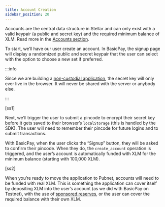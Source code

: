 ```yaml
---
title: Account Creation
sidebar_position: 20
---
```


Accounts are the central data structure in Stellar and can only exist with a valid keypair (a public and secret key) and the required minimum balance of XLM. Read more in the [Accounts section](../../fundamentals-and-concepts/stellar-data-structures/accounts).

To start, we’ll have our user create an account. In BasicPay, the signup page will display a randomized public and secret keypair that the user can select with the option to choose a new set if preferred.

:::info

Since we are building a [non-custodial application](../application-design-considerations/non-custodial-service), the secret key will only ever live in the browser. It will never be shared with the server or anybody else.

:::

[ss1]

Next, we’ll trigger the user to submit a pincode to encrypt their secret key before it gets saved to their browser’s `localStorage` (this is handled by the SDK). The user will need to remember their pincode for future logins and to submit transactions.

With BasicPay, when the user clicks the “Signup” button, they will be asked to confirm their pincode. When they do, the `create_account` operation is triggered, and the user’s account is automatically funded with XLM for the minimum balance (starting with 100,000 XLM).

[ss2]

When you’re ready to move the application to Pubnet, accounts will need to be funded with real XLM. This is something the application can cover itself by depositing XLM into the user’s account (as we did with BasicPay on Testnet), with the use of [sponsored reserves](../../encyclopedia/sponsored-reserves), or the user can cover the required balance with their own XLM.
